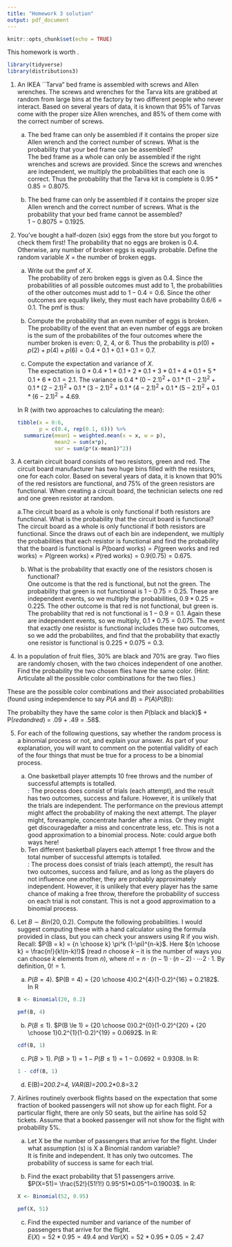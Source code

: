 ```yaml
---
title: "Homework 3 solution"
output: pdf_document
---
```


```r
knitr::opts_chunk$set(echo = TRUE)
```

This homework is worth \textbf{45 points}.

```r
library(tidyverse)
library(distributions3)
```



1. An IKEA ``Tarva" bed frame is assembled with screws and Allen wrenches. 
The screws and wrenches for the Tarva kits are grabbed at random from large bins at the factory by two different people who never interact.
Based on several years of data, it is known that $95\%$ of Tarvas come with the proper size Allen wrenches,
and $85\%$ of them come with the correct number of screws.  \textbf{Hints for the two problems below: It may help to 
write out the list of all possible outcomes of this random process. Also, 
remember that the probabilities of outcomes add, and that independent 
probabilities multiply.}

    a. The bed frame can only be assembled if it contains the proper size Allen wrench and the correct number of screws. What is the probability that your bed frame can be assembled?  
    \textbf{(3pts) Solution:}
    The bed frame as a whole can only be assembled if the right wrenches and screws are
    provided. Since the screws and wrenches are independent, we multiply 
    the probabilities that each one is correct. Thus the probability 
    that the Tarva kit is complete is $0.95*0.85 = 0.8075$.

    b. The bed frame can only be assembled if it contains the proper size Allen wrench and the correct number of screws. What is the probability that your bed frame cannot be assembled?  
    \textbf{(3pts) Solution:}
   $1-0.8075 = 0.1925$.

2. You've bought a half-dozen (six) eggs from the store but you forgot to check them first!
The probability that no eggs are broken is $0.4$. Otherwise, any number of broken eggs is 
equally probable. Define the random variable $X$ = the number of broken eggs.

    a. Write out the pmf of $X$.  
    \textbf{(3pts) Solution:}
    The probability of zero broken eggs is given as 0.4. Since the probabilities of 
    all possible outcomes must add to 1, the probabilities of the other 
    outcomes must add to $1 - 0.4 = 0.6$. Since the other outcomes are equally 
    likely, they must each have probability $0.6/6 = 0.1$. The pmf is thus:

    \begin{center}
    \begin{tabular}{c|c}
    $x$ & $p(x)$\\
    \hline
    0 & 0.4 \\
    1 & 0.1\\
    2 & 0.1\\
    3 & 0.1\\
    4 & 0.1\\
    5 & 0.1\\
    6 & 0.1\\
    \end{tabular}
    \end{center}

    b. Compute the probability that an even number of eggs is broken.  
    \textbf{(3pts) Solution:}
    The probability of the event that an even number of eggs are broken is the sum of the 
    probabilites of the four outcomes where the number broken is even: 0, 2, 4, or 6. 
    Thus the probability is $p(0) + p(2) + p(4) + p(6) = 0.4 + 0.1 + 0.1 + 0.1 = 0.7$.

    c. Compute the expectation and variance of $X$.  
    \textbf{(3pts) Solution:}
    The expectation is $0*0.4 + 1*0.1 + 2*0.1 + 3*0.1 + 4*0.1 + 5*0.1 + 
    6*0.1 = 2.1$. The variance is $0.4*(0-2.1)^2 + 0.1*(1 - 2.1)^2 + 0.1*(2 - 2.1)^2 + 
    0.1*(3 - 2.1)^2 + 0.1*(4 - 2.1)^2 + 0.1*(5 - 2.1)^2 + 
    0.1*(6 - 2.1)^2 = 4.69$.
    
    In R (with two approaches to calculating the mean):

    ```r
    tibble(x = 0:6,
           p = c(0.4, rep(0.1, 6))) %>% 
      summarize(mean1 = weighted.mean(x = x, w = p),
                mean2 = sum(x*p),
                var = sum(p*(x-mean1)^2))
    ```

3. A certain circuit board consists of two resistors, green and red. The 
  circuit board manufacturer has two huge bins filled with the resistors, one 
  for each color. Based on several years of data, it is known that $90\%$ of the 
  red resistors are functional, and $75\%$ of the green resistors are functional. 
  When creating a circuit board, the technician selects one red and one green
  resistor at random.

    a.The circuit board as a whole is only functional if both resistors are functional. What is the probability that the circuit board is functional?  
    \textbf{(3pts) Solution:}
    The circuit board as a whole is only functional if both resistors are functional. Since the draws out of each bin are independent, we multiply the probabilities that each resistor is functional and find the probability that the board is functional is $P(\text{board works}) = P(\text{green works and red works}) = P(\text{green works}) \times P(\text{red works}) = 0.9(0.75) = 0.675$.

    b. What is the probability that exactly one of the resistors chosen is functional?  
    \textbf{(3pts) Solution:}
      One outcome is that the red is functional, but not the
      green. The probability that green is not functional is $1 - 0.75
      = 0.25$. These are independent events, so we multiply the
      probabilities, $0.9*0.25 = 0.225$. The other outcome is that red
      is not functional, but green is. The probability that red is not
      functional is $1 - 0.9 = 0.1$.  Again these are independent
      events, so we multiply, $0.1*0.75 = 0.075$.  The event that
      exactly one resistor is functional includes these two outcomes,
      so we add the probabilites, and find that the probability that
      exactly one resistor is functional is $0.225 + 0.075 = 0.3$.

4. In a population of fruit flies, 30\% are black and 70\% are
  gray. Two flies are randomly chosen, with the two choices
  independent of one another. Find the probability the two chosen
  flies have the same color. (Hint: Articulate all the possible
  color combinations for the two flies.)  
  
\textbf{(3pts) Solution:}These are the possible color combinations and their associated probabilities (found using independence to say $P(A \text{ and } B) = P(A) P(B)$):

\begin{tabular}{l|l|l}
  first fly & second fly & probability\\
  \hline
  black & black & $P($black and black)$ = P($black$) \times P($black$) = (.3)(.3) = .09$\\
  black & red & $P($black and red)$ = P($black$) \times P($red$) = (.3)(.7) = .21$\\
  red & black & $P($red and black)$ = P($red$) \times P($black$) = (.7)(.3) = .21$\\
  red & red & $P($red and red)$ = P($red$) \times P($red$) = (.7)(.7) = .49$\\
\end{tabular}

The probabilty they have the same color is then $P($black and
black)$ + P($red and red)$ = .09 + .49 = .58$.

5. For each of the following questions, say whether the random process
is a binomial process or not, and explain your answer. As part of your 
explanation, you will want to comment on the potential validity of each of 
the four things that must be true for a process to be a binomial process.

    a. One basketball player attempts 10 free throws and the number 
of successful attempts is totalled.  
      \textbf{Solution}: The process does consist of trials (each attempt), and the result has two outcomes, success and failure. However, it is unlikely that the trials are independent. The performance on the previous attempt might affect the probability of making the next attempt. The player might, forexample, concentrate harder after a miss. Or they might get discouragedafter a miss and concentrate less, etc. This is not a good approximation to a binomial process. Note: could argue both ways here!
    b. Ten different basketball players each attempt 1 free throw and the total number of successful attempts is totalled.  
    \textbf{Solution}: The  process does consist of trials (each attempt), the result  has two outcomes, success and failure, and as long as the players do not influence one another, they are probably approximately independent.  However, it is unlikely that every player has the same chance of making a free throw, therefore the probability of success on each trial is not constant. This is not a good approximation to a binomial process. 

6. Let $B \sim Bin(20, 0.2)$. Compute the following probabilities. I would suggest computing these with a hand calculator using the formula provided in class, but you can check your answers using R if you wish. Recall: $P(B = k) = {n \choose k} \pi^k (1-\pi)^{n-k}$. Here ${n \choose k} = \frac{n!}{k!(n-k)!}$ (read $n$ choose $k$ -- it is the number of ways you can choose $k$ elements from $n$), where $n! = n\cdot (n-1) \cdot (n-2) \cdot \cdots 2\cdot 1$. By definition, $0! = 1$. 

    a. $P(B = 4)$. \textbf{(3pts) Solution:} $P(B = 4) = {20 \choose 4}0.2^{4}(1-0.2)^{16} = 0.2182$. In R 

    ```r
    B <- Binomial(20, 0.2)
    
    pmf(B, 4)
    ```

    b. $P(B \le 1)$. \textbf{(3pts) Solution:} $P(B \le 1) = {20 \choose 0}0.2^{0}(1-0.2)^{20} + {20 \choose 1}0.2^{1}(1-0.2)^{19} = 0.0692$. In R:

    ```r
    cdf(B, 1)
    ```

    c. $P(B > 1)$. \textbf{(3pts) Solution:} $P(B > 1) = 1 - P(B \le 1) = 1 - 0.0692 = 0.9308$. In R:

    ```r
    1 - cdf(B, 1)
    ```


    d. \textbf{(3pts) Solution:} E(B)=20*0.2=4, VAR(B)=20*0.2*0.8=3.2

7. Airlines routinely overbook flights based on the expectation that some fraction of booked passengers will not show up for each flight. For a particular flight, there are only 50 seats, but the airline has sold 52 tickets. Assume that a booked passenger will not show for the flight with probability 5%.

    a. Let X be the number of passengers that arrive for the flight. Under what assumption (s) is X a Binomial random variable?  
    \textbf{(3pts) Solution:}
    It is finite and independent.
    It has only two outcomes.
    The probability of success is same for each trial.

    b. Find the exact probability that 51 passengers arrive.  
    \textbf{(3pts) Solution:} $P(X=51)= \frac{52!}{51!1!} 0.95^51*0.05^1=0.19003$. In R:
    ```r
    X <- Binomial(52, 0.95)
    
    pmf(X, 51)
    ```

    c. Find the expected number and variance of the number of passengers that arrive for the flight.  
    \textbf{(3pts) Solution:} $E(X)=52*0.95=49.4$ and $Var(X)=52*0.95*0.05=2.47$




